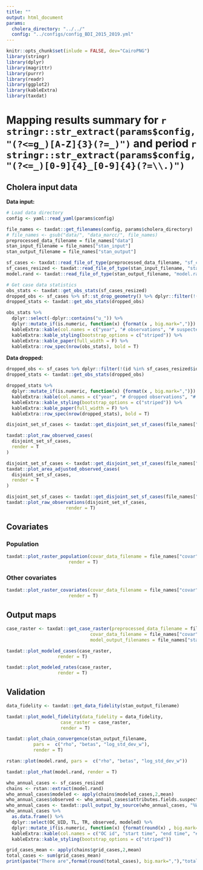 ```yaml
---
title: ""
output: html_document
params:
  cholera_directory: "../../"
  config: "../configs/config_BDI_2015_2019.yml"
---
```

```r
knitr::opts_chunk$set(inlude = FALSE, dev="CairoPNG")
library(stringr)
library(dplyr)
library(magrittr)
library(purrr)
library(readr)
library(ggplot2)
library(kableExtra)
library(taxdat)

```

# Mapping results summary for `r stringr::str_extract(params$config, "(?<=g_)[A-Z]{3}(?=_)")` and period `r stringr::str_extract(params$config, "(?<=_)[0-9]{4}_[0-9]{4}(?=\\.)")`

## Cholera input data
**Data input:**
```r

# Load data directory
config <- yaml::read_yaml(params$config)

file_names <- taxdat::get_filenames(config, params$cholera_directory)
# file_names <- gsub("data/", "data_marcc/", file_names)
preprocessed_data_filename = file_names["data"]
stan_input_filename = file_names["stan_input"]
stan_output_filename = file_names["stan_output"]

sf_cases <- taxdat::read_file_of_type(preprocessed_data_filename, "sf_cases")
sf_cases_resized <- taxdat::read_file_of_type(stan_input_filename, "stan_input")$sf_cases_resized
model.rand <- taxdat::read_file_of_type(stan_output_filename, "model.rand")

# Get case data statistics
obs_stats <- taxdat::get_obs_stats(sf_cases_resized)
dropped_obs <- sf_cases %>% sf::st_drop_geometry() %>% dplyr::filter(!(id %in% sf_cases_resized$id))
dropped_stats <- taxdat::get_obs_stats(dropped_obs)

obs_stats %>% 
  dplyr::select(-dplyr::contains("u_")) %>% 
  dplyr::mutate_if(is.numeric, function(x) {format(x , big.mark=",")}) %>% 
  kableExtra::kable(col.names = c("year", "# observations", "# suspected cases", "# location periods", "# observation collections")) %>%
  kableExtra::kable_styling(bootstrap_options = c("striped")) %>%
  kableExtra::kable_paper(full_width = F) %>%
  kableExtra::row_spec(nrow(obs_stats), bold = T) 
```

**Data dropped:**

```r
dropped_obs <- sf_cases %>% dplyr::filter(!(id %in% sf_cases_resized$id))
dropped_stats <- taxdat::get_obs_stats(dropped_obs)

dropped_stats %>% 
  dplyr::mutate_if(is.numeric, function(x) {format(x , big.mark=",")}) %>% 
  kableExtra::kable(col.names = c("year", "# dropped observations", "# dropped suspected cases", "# dropped location periods",  "dropped location periods", "# dropped  observation collections",  "dropped observation collections")) %>%
  kableExtra::kable_styling(bootstrap_options = c("striped")) %>%
  kableExtra::kable_paper(full_width = F) %>%
  kableExtra::row_spec(nrow(dropped_stats), bold = T) 
```

```r
disjoint_set_sf_cases <- taxdat::get_disjoint_set_sf_cases(file_names["data"])
```

```r
taxdat::plot_raw_observed_cases(
  disjoint_set_sf_cases, 
  render = T
)
```
```r
disjoint_set_sf_cases <- taxdat::get_disjoint_set_sf_cases(file_names["data"])
taxdat::plot_area_adjusted_observed_cases(
  disjoint_set_sf_cases, 
  render = T
)
```

```r
disjoint_set_sf_cases <- taxdat::get_disjoint_set_sf_cases(file_names["data"])
taxdat::plot_raw_observations(disjoint_set_sf_cases, 
                      render = T)
```


## Covariates

### Population
```r
taxdat::plot_raster_population(covar_data_filename = file_names["covar"], 
                       render = T)
```

### Other covariates

```r
taxdat::plot_raster_covariates(covar_data_filename = file_names["covar"], 
                       render = T)
```

## Output maps

```r
case_raster <- taxdat::get_case_raster(preprocessed_data_filename = file_names["data"],
                               covar_data_filename = file_names["covar"],
                               model_output_filenames = file_names["stan_output"])

taxdat::plot_modeled_cases(case_raster, 
                   render = T)

```

```r
taxdat::plot_modeled_rates(case_raster, 
                   render = T)
```

## Validation
```r
data_fidelity <- taxdat::get_data_fidelity(stan_output_filename)

taxdat::plot_model_fidelity(data_fidelity = data_fidelity,
                    case_raster = case_raster, 
                    render = T)
```

```r

taxdat::plot_chain_convergence(stan_output_filename,
          pars =  c("rho", "betas", "log_std_dev_w"),
          render = T)

```



```r
rstan::plot(model.rand, pars =  c("rho", "betas", "log_std_dev_w"))
```
```r
taxdat::plot_rhat(model.rand, render = T)
```



```r
who_annual_cases <- sf_cases_resized
chains <- rstan::extract(model.rand)
who_annual_cases$modeled <- apply(chains$modeled_cases,2,mean)
who_annual_cases$observed <- who_annual_cases$attributes.fields.suspected_cases # fix me
who_annual_cases <- taxdat::pull_output_by_source(who_annual_cases, "%WHO Annual Cholera Reports%")
who_annual_cases %>% 
  as.data.frame() %>%
  dplyr::select(OC_UID, TL, TR, observed, modeled) %>% 
  dplyr::mutate_if(is.numeric, function(x) {format(round(x) , big.mark=",")}) %>% 
  kableExtra::kable(col.names = c("OC id", "start time", "end time", "# Observed cases", "# Modeled Cases")) %>%
  kableExtra::kable_styling(bootstrap_options = c("striped"))
```

```r
grid_cases_mean <- apply(chains$grid_cases,2,mean)
total_cases <- sum(grid_cases_mean)
print(paste("There are",format(round(total_cases), big.mark=","),"total cases"))
```
